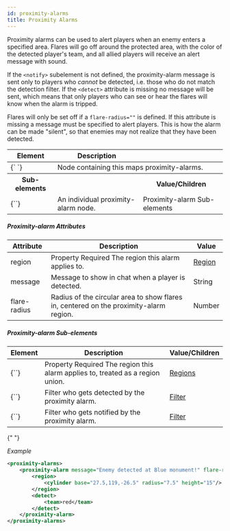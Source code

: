 ```yaml
---
id: proximity-alarms
title: Proximity Alarms
---
```


Proximity alarms can be used to alert players when an enemy enters a specified area. Flares will go off around the protected area, with the color of the detected player's team, and all allied players will receive an alert message with sound.

If the `<notify>` subelement is not defined, the proximity-alarm message is sent only to players who _cannot_ be detected, i.e. those who do not match the detection filter. If the `<detect>` attribute is missing no message will be sent, which means that only players who can see or hear the flares will know when the alarm is tripped.

Flares will only be set off if a `flare-radius=""` is defined. If this attribute is missing a message must be specified to alert players. This is how the alarm can be made "silent", so that enemies may not realize that they have been detected.

<div className="table-container">
  <table>
    <thead>
      <tr>
        <th>Element</th>
        <th>Description</th>
        <th />
      </tr>
    </thead>
    <tbody>
      <tr>
        <td>
          <span className="highlight">
            <label>{`<proximity-alarms> </proximity-alarms>`}</label>
          </span>
        </td>
        <td colspan="2">Node containing this maps proximity-alarms.</td>
      </tr>
      <tr>
        <th>Sub-elements</th>
        <th />
        <th>Value/Children</th>
      </tr>
      <tr>
        <td>
          <label>{`<proximity-alarm>`}</label>
        </td>
        <td>An individual proximity-alarm node.</td>
        <td>
          <span className="badge badge--secondary">
            Proximity-alarm Sub-elements
          </span>
        </td>
      </tr>
    </tbody>
  </table>
</div>

##### Proximity-alarm Attributes

<div className="table-container">
  <table>
    <thead>
      <tr>
        <th>Attribute</th>
        <th>Description</th>
        <th>Value</th>
      </tr>
    </thead>
    <tbody>
      <tr>
        <td>
          <label>region</label>
        </td>
        <td>
          <span
            className="badge badge--secondary"
            title="Can be either this attribute or a sub-element."
          >
            Property
          </span>
          <span className="badge badge--danger">Required</span>
          The region this alarm applies to.
        </td>
        <td>
          <a href="/modules/regions">Region</a>
        </td>
      </tr>
      <tr>
        <td>
          <label>message</label>
        </td>
        <td>Message to show in chat when a player is detected.</td>
        <td>
          <span className="badge badge--primary">String</span>
        </td>
      </tr>
      <tr>
        <td>
          <label>flare-radius</label>
        </td>
        <td>
          Radius of the circular area to show flares in, centered on the
          proximity-alarm region.
        </td>
        <td>
          <span className="badge badge--primary">Number</span>
        </td>
      </tr>
    </tbody>
  </table>
</div>

##### Proximity-alarm Sub-elements

<div className="table-container">
  <table>
    <thead>
      <tr>
        <th>Element</th>
        <th>Description</th>
        <th>Value/Children</th>
      </tr>
    </thead>
    <tbody>
      <tr>
        <td>
          <label>{`<region>`}</label>
        </td>
        <td>
          <span
            className="badge badge--secondary"
            title="Can be either this sub-element or an attribute."
          >
            Property
          </span>
          <span className="badge badge--danger">Required</span>
          The region this alarm applies to, treated as a region union.
        </td>
        <td>
          <a href="/modules/regions">Regions</a>
        </td>
      </tr>
      <tr>
        <td>
          <label>{`<detect>`}</label>
        </td>
        <td>Filter who gets detected by the proximity alarm.</td>
        <td>
          <a href="/modules/filters">Filter</a>
        </td>
      </tr>
      <tr>
        <td>
          <label>{`<notify>`}</label>
        </td>
        <td>Filter who gets notified by the proximity alarm.</td>
        <td>
          <a href="/modules/filters">Filter</a>
        </td>
      </tr>
    </tbody>
  </table>
</div>{" "}

_Example_

```xml
<proximity-alarms>
    <proximity-alarm message="Enemy detected at Blue monument!" flare-radius="4">
        <region>
            <cylinder base="27.5,119,-26.5" radius="7.5" height="15"/>
        </region>
        <detect>
            <team>red</team>
        </detect>
    </proximity-alarm>
</proximity-alarms>
```
